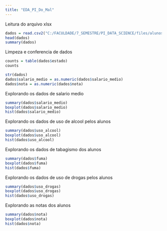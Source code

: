 ```yaml
---
title: "EDA_PI_Do_Mal"
---
```


Leitura do arquivo xlsx
```r
dados = read.csv2("C:/FACULDADE/7_SEMESTRE/PI_DATA_SCIENCE/files/alunos_detalhes.csv", sep=';', na.strings = "", stringsAsFactors = T)
head(dados)
summary(dados)
```
Limpeza e conferencia de dados
```r
counts = table(dados$estado)
counts

str(dados)
dados$salario_medio = as.numeric(dados$salario_medio)
dados$nota = as.numeric(dados$nota)
```
Explorando os dados de salario medio
```r
summary(dados$salario_medio)
boxplot(dados$salario_medio)
hist(dados$salario_medio)
```
Explorando os dados de uso de alcool pelos alunos
```r
summary(dados$uso_alcool)
boxplot(dados$uso_alcool)
hist(dados$uso_alcool)
```
Explorando os dados de tabagismo dos alunos
```r
summary(dados$fuma)
boxplot(dados$fuma)
hist(dados$fuma)
```


Explorando os dados de uso de drogas pelos alunos
```r
summary(dados$uso_drogas)
boxplot(dados$uso_drogas)
hist(dados$uso_drogas)
```
Explorando as notas dos alunos
```r
summary(dados$nota)
boxplot(dados$nota)
hist(dados$nota)
```

